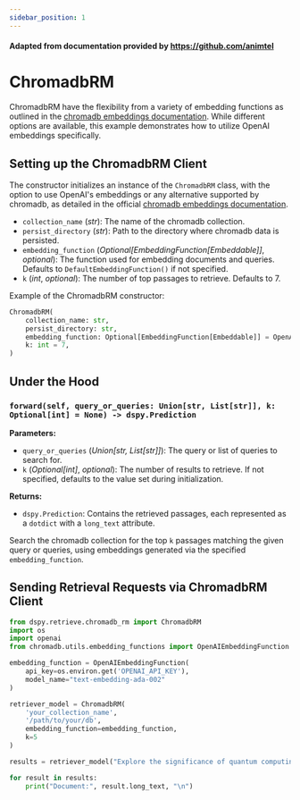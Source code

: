 ```yaml
---
sidebar_position: 1
---
```


#### Adapted from documentation provided by https://github.com/animtel

# ChromadbRM

ChromadbRM have the flexibility from a variety of embedding functions as outlined in the [chromadb embeddings documentation](https://docs.trychroma.com/embeddings). While different options are available, this example demonstrates how to utilize OpenAI embeddings specifically.


## Setting up the ChromadbRM Client

The constructor initializes an instance of the `ChromadbRM` class, with the option to use OpenAI's embeddings or any alternative supported by chromadb, as detailed in the official [chromadb embeddings documentation](https://docs.trychroma.com/embeddings).

- `collection_name` (_str_): The name of the chromadb collection.
- `persist_directory` (_str_): Path to the directory where chromadb data is persisted.
- `embedding_function` (_Optional[EmbeddingFunction[Embeddable]]_, _optional_): The function used for embedding documents and queries. Defaults to `DefaultEmbeddingFunction()` if not specified.
- `k` (_int_, _optional_): The number of top passages to retrieve. Defaults to 7.

Example of the ChromadbRM constructor: 

```python
ChromadbRM(
    collection_name: str,
    persist_directory: str,
    embedding_function: Optional[EmbeddingFunction[Embeddable]] = OpenAIEmbeddingFunction(),
    k: int = 7,
)
```

## Under the Hood

### `forward(self, query_or_queries: Union[str, List[str]], k: Optional[int] = None) -> dspy.Prediction`

**Parameters:**
- `query_or_queries` (_Union[str, List[str]]_): The query or list of queries to search for.
- `k` (_Optional[int]_, _optional_): The number of results to retrieve. If not specified, defaults to the value set during initialization.

**Returns:**
- `dspy.Prediction`: Contains the retrieved passages, each represented as a `dotdict` with a `long_text` attribute.

Search the chromadb collection for the top `k` passages matching the given query or queries, using embeddings generated via the specified `embedding_function`.

## Sending Retrieval Requests via ChromadbRM Client

```python
from dspy.retrieve.chromadb_rm import ChromadbRM
import os
import openai
from chromadb.utils.embedding_functions import OpenAIEmbeddingFunction

embedding_function = OpenAIEmbeddingFunction(
    api_key=os.environ.get('OPENAI_API_KEY'),
    model_name="text-embedding-ada-002"
)

retriever_model = ChromadbRM(
    'your_collection_name',
    '/path/to/your/db',
    embedding_function=embedding_function,
    k=5
)

results = retriever_model("Explore the significance of quantum computing", k=5)

for result in results:
    print("Document:", result.long_text, "\n")
```
